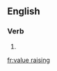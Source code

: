 ==English==

===Verb===
{{head|en|present participle}}

# {{present participle of|value raise|lang=en}}

[[fr:value raising]]